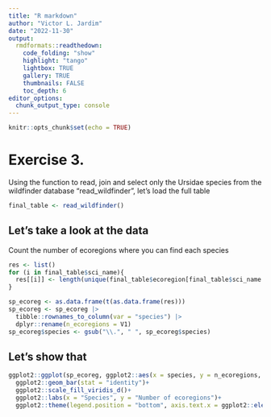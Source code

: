 ```yaml
---
title: "R markdown"
author: "Victor L. Jardim"
date: "2022-11-30"
output: 
  rmdformats::readthedown:
    code_folding: "show"
    highlight: "tango"
    lightbox: TRUE
    gallery: TRUE
    thumbnails: FALSE
    toc_depth: 6
editor_options: 
  chunk_output_type: console
---
```


```r
knitr::opts_chunk$set(echo = TRUE)
```

# Exercise 3.

Using the function to read, join and select only the Ursidae species from the wildfinder database "read_wildfinder", let's load the full table

```r

final_table <- read_wildfinder()
```

## Let's take a look at the data

Count the number of ecoregions where you can find each species

```r
res <- list()
for (i in final_table$sci_name){
  res[[i]] <- length(unique(final_table$ecoregion[final_table$sci_name == i]))
}

sp_ecoreg <- as.data.frame(t(as.data.frame(res))) 
sp_ecoreg <- sp_ecoreg |>
  tibble::rownames_to_column(var = "species") |> 
  dplyr::rename(n_ecoregions = V1)
sp_ecoreg$species <- gsub("\\.", " ", sp_ecoreg$species)

```

## Let's show that

```r

ggplot2::ggplot(sp_ecoreg, ggplot2::aes(x = species, y = n_ecoregions, fill = species))+
  ggplot2::geom_bar(stat = "identity")+
  ggplot2::scale_fill_viridis_d()+
  ggplot2::labs(x = "Species", y = "Number of ecoregions")+
  ggplot2::theme(legend.position = "bottom", axis.text.x = ggplot2::element_text(angle = 45, vjust = 0.4))
```
